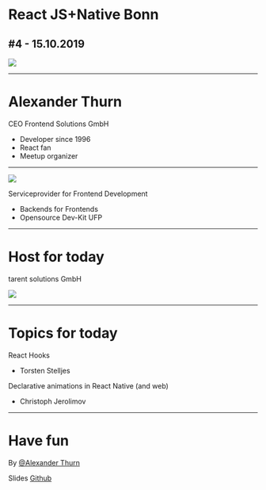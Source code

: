 

<Head>
	<title>React JS+Native Bonn</title>
</Head>

# React JS+Native Bonn


## #4&nbsp;-&nbsp;15.10.2019

<img className="meetup-title-logo" src="meetup-logo.png"/>

<Footer></Footer>

---

# Alexander Thurn

CEO Frontend Solutions GmbH
* Developer since 1996
* React fan
* Meetup organizer

<Footer></Footer>

---
<img src="frontend-solutions-logo.svg"/>

Serviceprovider for Frontend Development
  * Backends for Frontends
  * Opensource Dev-Kit UFP

<Footer></Footer>

---


# Host for today

tarent solutions GmbH

<img src="tarent-solutions-large.jpg"/>


---
# Topics for today

React Hooks
* Torsten Stelljes


Declarative animations in React Native (and web)
* Christoph Jerolimov

<Footer></Footer>

---

# Have fun

By [@Alexander Thurn](https://froso.de)

Slides [Github](https://github.com/FrontendSolutionsGmbH/react-js-native-meetup-bonn)

<Footer></Footer>
